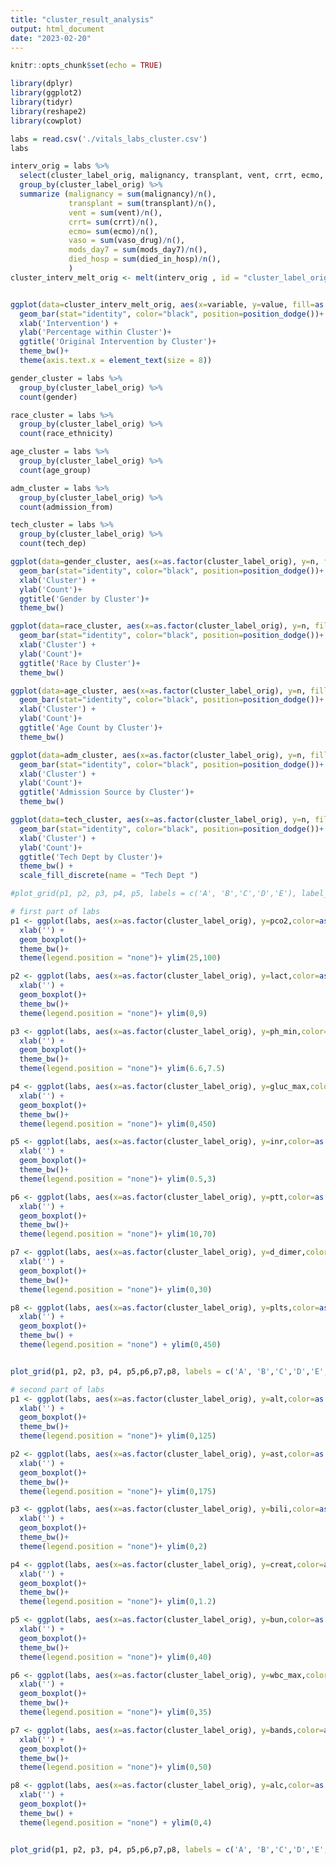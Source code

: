 ```yaml
---
title: "cluster_result_analysis"
output: html_document
date: "2023-02-20"
---
```


```r
knitr::opts_chunk$set(echo = TRUE)
```

```r
library(dplyr)
library(ggplot2)
library(tidyr)
library(reshape2) 
library(cowplot)
```

```r
labs = read.csv('./vitals_labs_cluster.csv')
labs
```

```r
interv_orig = labs %>%
  select(cluster_label_orig, malignancy, transplant, vent, crrt, ecmo, vaso_drug, mods_day7,died_in_hosp)  %>%
  group_by(cluster_label_orig) %>%
  summarize (malignancy = sum(malignancy)/n(),
             transplant = sum(transplant)/n(),
             vent = sum(vent)/n(),
             crrt= sum(crrt)/n(),
             ecmo= sum(ecmo)/n(),
             vaso = sum(vaso_drug)/n(),
             mods_day7 = sum(mods_day7)/n(),
             died_hosp = sum(died_in_hosp)/n(),
             )
cluster_interv_melt_orig <- melt(interv_orig , id = "cluster_label_orig")


ggplot(data=cluster_interv_melt_orig, aes(x=variable, y=value, fill=as.factor(cluster_label_orig))) +
  geom_bar(stat="identity", color="black", position=position_dodge())+
  xlab('Intervention') +
  ylab('Percentage within Cluster')+
  ggtitle('Original Intervention by Cluster')+
  theme_bw()+ 
  theme(axis.text.x = element_text(size = 8))

```


```r
gender_cluster = labs %>%
  group_by(cluster_label_orig) %>%
  count(gender)

race_cluster = labs %>%
  group_by(cluster_label_orig) %>%
  count(race_ethnicity)

age_cluster = labs %>%
  group_by(cluster_label_orig) %>%
  count(age_group)

adm_cluster = labs %>%
  group_by(cluster_label_orig) %>%
  count(admission_from)

tech_cluster = labs %>%
  group_by(cluster_label_orig) %>%
  count(tech_dep)

ggplot(data=gender_cluster, aes(x=as.factor(cluster_label_orig), y=n, fill=gender)) +
  geom_bar(stat="identity", color="black", position=position_dodge())+
  xlab('Cluster') +
  ylab('Count')+
  ggtitle('Gender by Cluster')+
  theme_bw()

ggplot(data=race_cluster, aes(x=as.factor(cluster_label_orig), y=n, fill=race_ethnicity)) +
  geom_bar(stat="identity", color="black", position=position_dodge())+
  xlab('Cluster') +
  ylab('Count')+
  ggtitle('Race by Cluster')+
  theme_bw()

ggplot(data=age_cluster, aes(x=as.factor(cluster_label_orig), y=n, fill=age_group)) +
  geom_bar(stat="identity", color="black", position=position_dodge())+
  xlab('Cluster') +
  ylab('Count')+
  ggtitle('Age Count by Cluster')+
  theme_bw()

ggplot(data=adm_cluster, aes(x=as.factor(cluster_label_orig), y=n, fill=admission_from)) +
  geom_bar(stat="identity", color="black", position=position_dodge())+
  xlab('Cluster') +
  ylab('Count')+
  ggtitle('Admission Source by Cluster')+
  theme_bw()

ggplot(data=tech_cluster, aes(x=as.factor(cluster_label_orig), y=n, fill=as.factor(tech_dep))) +
  geom_bar(stat="identity", color="black", position=position_dodge())+
  xlab('Cluster') +
  ylab('Count')+
  ggtitle('Tech Dept by Cluster')+
  theme_bw() + 
  scale_fill_discrete(name = "Tech Dept ")

#plot_grid(p1, p2, p3, p4, p5, labels = c('A', 'B','C','D','E'), label_size = 12)
```

```r
# first part of labs
p1 <- ggplot(labs, aes(x=as.factor(cluster_label_orig), y=pco2,color=as.factor(cluster_label_orig)))+ 
  xlab('') +
  geom_boxplot()+
  theme_bw()+
  theme(legend.position = "none")+ ylim(25,100)

p2 <- ggplot(labs, aes(x=as.factor(cluster_label_orig), y=lact,color=as.factor(cluster_label_orig)))+
  xlab('') +
  geom_boxplot()+
  theme_bw()+
  theme(legend.position = "none")+ ylim(0,9)

p3 <- ggplot(labs, aes(x=as.factor(cluster_label_orig), y=ph_min,color=as.factor(cluster_label_orig)))+
  xlab('') +
  geom_boxplot()+
  theme_bw()+
  theme(legend.position = "none")+ ylim(6.6,7.5)

p4 <- ggplot(labs, aes(x=as.factor(cluster_label_orig), y=gluc_max,color=as.factor(cluster_label_orig)))+
  xlab('') +
  geom_boxplot()+
  theme_bw()+
  theme(legend.position = "none")+ ylim(0,450)

p5 <- ggplot(labs, aes(x=as.factor(cluster_label_orig), y=inr,color=as.factor(cluster_label_orig)))+ 
  xlab('') +
  geom_boxplot()+
  theme_bw()+
  theme(legend.position = "none")+ ylim(0.5,3)

p6 <- ggplot(labs, aes(x=as.factor(cluster_label_orig), y=ptt,color=as.factor(cluster_label_orig)))+
  xlab('') +
  geom_boxplot()+
  theme_bw()+
  theme(legend.position = "none")+ ylim(10,70)

p7 <- ggplot(labs, aes(x=as.factor(cluster_label_orig), y=d_dimer,color=as.factor(cluster_label_orig)))+
  xlab('') +
  geom_boxplot()+
  theme_bw()+
  theme(legend.position = "none")+ ylim(0,30)

p8 <- ggplot(labs, aes(x=as.factor(cluster_label_orig), y=plts,color=as.factor(cluster_label_orig)))+
  xlab('') +
  geom_boxplot()+
  theme_bw() +
  theme(legend.position = "none") + ylim(0,450)


plot_grid(p1, p2, p3, p4, p5,p6,p7,p8, labels = c('A', 'B','C','D','E','F','G','H'), label_size = 12)

```

```r
# second part of labs
p1 <- ggplot(labs, aes(x=as.factor(cluster_label_orig), y=alt,color=as.factor(cluster_label_orig)))+ 
  xlab('') +
  geom_boxplot()+
  theme_bw()+
  theme(legend.position = "none")+ ylim(0,125)

p2 <- ggplot(labs, aes(x=as.factor(cluster_label_orig), y=ast,color=as.factor(cluster_label_orig)))+
  xlab('') +
  geom_boxplot()+
  theme_bw()+
  theme(legend.position = "none")+ ylim(0,175)

p3 <- ggplot(labs, aes(x=as.factor(cluster_label_orig), y=bili,color=as.factor(cluster_label_orig)))+
  xlab('') +
  geom_boxplot()+
  theme_bw()+
  theme(legend.position = "none")+ ylim(0,2)

p4 <- ggplot(labs, aes(x=as.factor(cluster_label_orig), y=creat,color=as.factor(cluster_label_orig)))+
  xlab('') +
  geom_boxplot()+
  theme_bw()+
  theme(legend.position = "none")+ ylim(0,1.2)

p5 <- ggplot(labs, aes(x=as.factor(cluster_label_orig), y=bun,color=as.factor(cluster_label_orig)))+ 
  xlab('') +
  geom_boxplot()+
  theme_bw()+
  theme(legend.position = "none")+ ylim(0,40)

p6 <- ggplot(labs, aes(x=as.factor(cluster_label_orig), y=wbc_max,color=as.factor(cluster_label_orig)))+
  xlab('') +
  geom_boxplot()+
  theme_bw()+
  theme(legend.position = "none")+ ylim(0,35)

p7 <- ggplot(labs, aes(x=as.factor(cluster_label_orig), y=bands,color=as.factor(cluster_label_orig)))+
  xlab('') +
  geom_boxplot()+
  theme_bw()+
  theme(legend.position = "none")+ ylim(0,50)

p8 <- ggplot(labs, aes(x=as.factor(cluster_label_orig), y=alc,color=as.factor(cluster_label_orig)))+
  xlab('') +
  geom_boxplot()+
  theme_bw() +
  theme(legend.position = "none") + ylim(0,4)


plot_grid(p1, p2, p3, p4, p5,p6,p7,p8, labels = c('A', 'B','C','D','E','F','G','H'), label_size = 12)

```